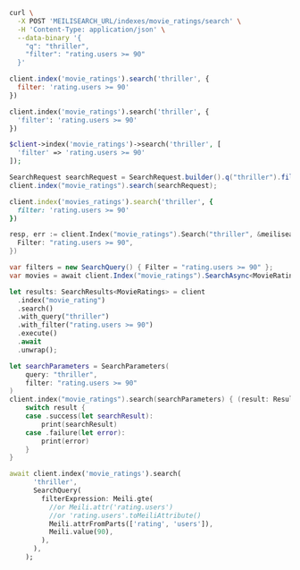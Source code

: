 <CodeGroup>

```bash cURL
curl \
  -X POST 'MEILISEARCH_URL/indexes/movie_ratings/search' \
  -H 'Content-Type: application/json' \
  --data-binary '{
    "q": "thriller",
    "filter": "rating.users >= 90"
  }'
```

```javascript JS
client.index('movie_ratings').search('thriller', {
  filter: 'rating.users >= 90'
})
```

```python Python
client.index('movie_ratings').search('thriller', {
  'filter': 'rating.users >= 90'
})
```

```php PHP
$client->index('movie_ratings')->search('thriller', [
  'filter' => 'rating.users >= 90'
]);
```

```java Java
SearchRequest searchRequest = SearchRequest.builder().q("thriller").filter(new String[] {"rating.users >= 90"}).build();
client.index("movie_ratings").search(searchRequest);
```

```ruby Ruby
client.index('movies_ratings').search('thriller', {
  filter: 'rating.users >= 90'
})
```

```go Go
resp, err := client.Index("movie_ratings").Search("thriller", &meilisearch.SearchRequest{
  Filter: "rating.users >= 90",
})
```

```csharp C#
var filters = new SearchQuery() { Filter = "rating.users >= 90" };
var movies = await client.Index("movie_ratings").SearchAsync<MovieRating>("thriller", filters);
```

```rust Rust
let results: SearchResults<MovieRatings> = client
  .index("movie_rating")
  .search()
  .with_query("thriller")
  .with_filter("rating.users >= 90")
  .execute()
  .await
  .unwrap();
```

```swift Swift
let searchParameters = SearchParameters(
    query: "thriller",
    filter: "rating.users >= 90"
)
client.index("movie_ratings").search(searchParameters) { (result: Result<Searchable<Meteorite>, Swift.Error>) in
    switch result {
    case .success(let searchResult):
        print(searchResult)
    case .failure(let error):
        print(error)
    }
}
```

```dart Dart
await client.index('movie_ratings').search(
      'thriller',
      SearchQuery(
        filterExpression: Meili.gte(
          //or Meili.attr('rating.users')
          //or 'rating.users'.toMeiliAttribute()
          Meili.attrFromParts(['rating', 'users']),
          Meili.value(90),
        ),
      ),
    );
```
</CodeGroup>